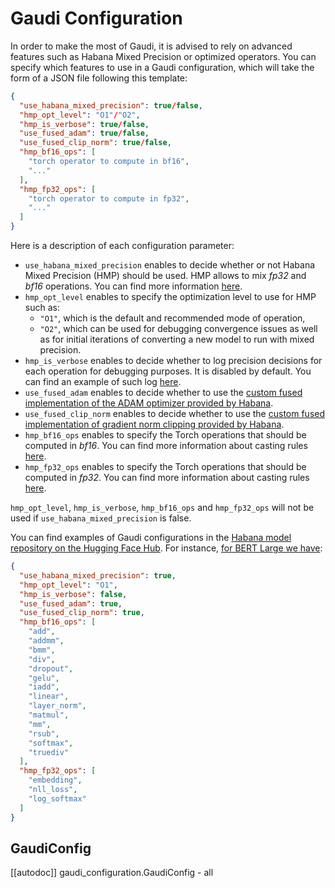 <!---
Copyright 2022 The HuggingFace Team. All rights reserved.

Licensed under the Apache License, Version 2.0 (the "License");
you may not use this file except in compliance with the License.
You may obtain a copy of the License at

    http://www.apache.org/licenses/LICENSE-2.0

Unless required by applicable law or agreed to in writing, software
distributed under the License is distributed on an "AS IS" BASIS,
WITHOUT WARRANTIES OR CONDITIONS OF ANY KIND, either express or implied.
See the License for the specific language governing permissions and
limitations under the License.
-->

# Gaudi Configuration

In order to make the most of Gaudi, it is advised to rely on advanced features such as Habana Mixed Precision or optimized operators.
You can specify which features to use in a Gaudi configuration, which will take the form of a JSON file following this template:

```JSON
{
  "use_habana_mixed_precision": true/false,
  "hmp_opt_level": "O1"/"O2",
  "hmp_is_verbose": true/false,
  "use_fused_adam": true/false,
  "use_fused_clip_norm": true/false,
  "hmp_bf16_ops": [
    "torch operator to compute in bf16",
    "..."
  ],
  "hmp_fp32_ops": [
    "torch operator to compute in fp32",
    "..."
  ]
}
```

Here is a description of each configuration parameter:
- `use_habana_mixed_precision` enables to decide whether or not Habana Mixed Precision (HMP) should be used. HMP allows to mix *fp32* and *bf16* operations. You can find more information [here](https://docs.habana.ai/en/v1.5.0/PyTorch/PyTorch_User_Guide/PT_Mixed_Precision.html).
- `hmp_opt_level` enables to specify the optimization level to use for HMP such as:
  - `"O1"`, which is the default and recommended mode of operation,
  - `"O2"`, which can be used for debugging convergence issues as well as for initial iterations of converting a new model to run with mixed precision.
- `hmp_is_verbose` enables to decide whether to log precision decisions for each operation for debugging purposes. It is disabled by default. You can find an example of such log [here](https://docs.habana.ai/en/v1.5.0/PyTorch/PyTorch_User_Guide/PT_Mixed_Precision.html#hmp-logs).
- `use_fused_adam` enables to decide whether to use the [custom fused implementation of the ADAM optimizer provided by Habana](https://docs.habana.ai/en/v1.5.0/PyTorch/Model_Optimization_PyTorch/Custom_Ops_PyTorch.html#custom-optimizers).
- `use_fused_clip_norm` enables to decide whether to use the [custom fused implementation of gradient norm clipping provided by Habana](https://docs.habana.ai/en/v1.5.0/PyTorch/Model_Optimization_PyTorch/Custom_Ops_PyTorch.html#other-custom-ops).
- `hmp_bf16_ops` enables to specify the Torch operations that should be computed in *bf16*. You can find more information about casting rules [here](https://docs.habana.ai/en/v1.5.0/PyTorch/PyTorch_User_Guide/PT_Mixed_Precision.html#basic-design-rules).
- `hmp_fp32_ops` enables to specify the Torch operations that should be computed in *fp32*. You can find more information about casting rules [here](https://docs.habana.ai/en/v1.5.0/PyTorch/PyTorch_User_Guide/PT_Mixed_Precision.html#basic-design-rules).

<Tip warning={true}>

`hmp_opt_level`, `hmp_is_verbose`, `hmp_bf16_ops` and `hmp_fp32_ops` will not be used if `use_habana_mixed_precision` is false.

</Tip>

You can find examples of Gaudi configurations in the [Habana model repository on the Hugging Face Hub](https://huggingface.co/habana). For instance, [for BERT Large we have](https://huggingface.co/Habana/bert-large-uncased-whole-word-masking/blob/main/gaudi_config.json):

```JSON
{
  "use_habana_mixed_precision": true,
  "hmp_opt_level": "O1",
  "hmp_is_verbose": false,
  "use_fused_adam": true,
  "use_fused_clip_norm": true,
  "hmp_bf16_ops": [
    "add",
    "addmm",
    "bmm",
    "div",
    "dropout",
    "gelu",
    "iadd",
    "linear",
    "layer_norm",
    "matmul",
    "mm",
    "rsub",
    "softmax",
    "truediv"
  ],
  "hmp_fp32_ops": [
    "embedding",
    "nll_loss",
    "log_softmax"
  ]
}
```


## GaudiConfig

[[autodoc]] gaudi_configuration.GaudiConfig
    - all
